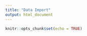 ```yaml
---
title: "Data Import"
output: html_document
---
```


```r
knitr::opts_chunk$set(echo = TRUE)
```
